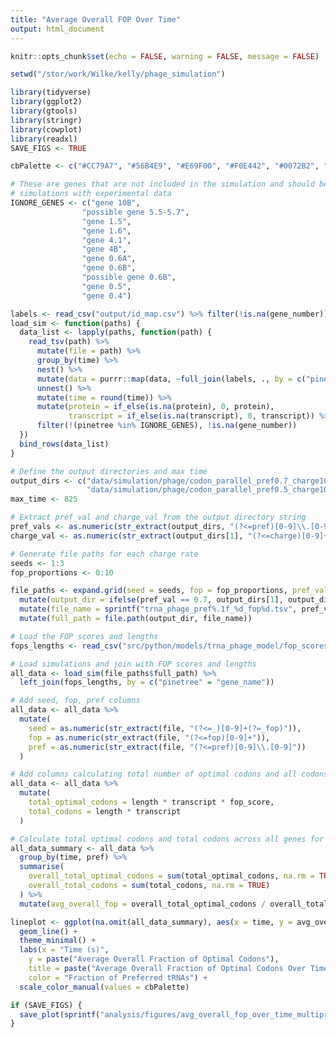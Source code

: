 ```yaml
---
title: "Average Overall FOP Over Time"
output: html_document
---
```


```r
knitr::opts_chunk$set(echo = FALSE, warning = FALSE, message = FALSE)

setwd("/stor/work/Wilke/kelly/phage_simulation")

library(tidyverse)
library(ggplot2)
library(gtools)
library(stringr)
library(cowplot)
library(readxl)
SAVE_FIGS <- TRUE

cbPalette <- c("#CC79A7", "#56B4E9", "#E69F00", "#F0E442", "#0072B2", "#D55E00", "#009E73", "#999999")

# These are genes that are not included in the simulation and should be removed before comparing
# simulations with experimental data
IGNORE_GENES <- c("gene 10B",
                "possible gene 5.5-5.7",
                "gene 1.5",
                "gene 1.6",
                "gene 4.1",
                "gene 4B",
                "gene 0.6A",
                "gene 0.6B",
                "possible gene 0.6B",
                "gene 0.5",
                "gene 0.4")
```

```r
labels <- read_csv("output/id_map.csv") %>% filter(!is.na(gene_number))
load_sim <- function(paths) {
  data_list <- lapply(paths, function(path) {
    read_tsv(path) %>%
      mutate(file = path) %>%
      group_by(time) %>%
      nest() %>%
      mutate(data = purrr::map(data, ~full_join(labels, ., by = c("pinetree" = "species")))) %>%
      unnest() %>%
      mutate(time = round(time)) %>%
      mutate(protein = if_else(is.na(protein), 0, protein),
             transcript = if_else(is.na(transcript), 0, transcript)) %>%
      filter(!(pinetree %in% IGNORE_GENES), !is.na(gene_number))
  })
  bind_rows(data_list)
}

# Define the output directories and max time
output_dirs <- c("data/simulation/phage/codon_parallel_pref0.7_charge10",
                 "data/simulation/phage/codon_parallel_pref0.5_charge10")
max_time <- 825

# Extract pref_val and charge_val from the output directory string
pref_vals <- as.numeric(str_extract(output_dirs, "(?<=pref)[0-9]\\.[0-9]"))
charge_val <- as.numeric(str_extract(output_dirs[1], "(?<=charge)[0-9]+"))

# Generate file paths for each charge rate
seeds <- 1:3
fop_proportions <- 0:10

file_paths <- expand.grid(seed = seeds, fop = fop_proportions, pref_val = pref_vals) %>%
  mutate(output_dir = ifelse(pref_val == 0.7, output_dirs[1], output_dirs[2])) %>%
  mutate(file_name = sprintf("trna_phage_pref%.1f_%d_fop%d.tsv", pref_val, seed, fop)) %>%
  mutate(full_path = file.path(output_dir, file_name))

# Load the FOP scores and lengths
fops_lengths <- read_csv("src/python/models/trna_phage_model/fop_scores_and_lengths.csv") 

# Load simulations and join with FOP scores and lengths
all_data <- load_sim(file_paths$full_path) %>%
  left_join(fops_lengths, by = c("pinetree" = "gene_name")) 

# Add seed, fop, pref columns
all_data <- all_data %>%
  mutate(
    seed = as.numeric(str_extract(file, "(?<=_)[0-9]+(?=_fop)")),
    fop = as.numeric(str_extract(file, "(?<=fop)[0-9]+")),
    pref = as.numeric(str_extract(file, "(?<=pref)[0-9]\\.[0-9]"))
  )
```

```r
# Add columns calculating total number of optimal codons and all codons in each gene
all_data <- all_data %>%
  mutate(
    total_optimal_codons = length * transcript * fop_score,
    total_codons = length * transcript
  )

# Calculate total optimal codons and total codons across all genes for each time point
all_data_summary <- all_data %>%
  group_by(time, pref) %>%
  summarise(
    overall_total_optimal_codons = sum(total_optimal_codons, na.rm = TRUE),
    overall_total_codons = sum(total_codons, na.rm = TRUE)
  ) %>%
  mutate(avg_overall_fop = overall_total_optimal_codons / overall_total_codons)

lineplot <- ggplot(na.omit(all_data_summary), aes(x = time, y = avg_overall_fop, color = as.factor(pref))) +
  geom_line() +
  theme_minimal() +
  labs(x = "Time (s)", 
    y = paste("Average Overall Fraction of Optimal Codons"), 
    title = paste("Average Overall Fraction of Optimal Codons Over Time\n[ tRNA Charge Rate:", charge_val, "]"),
    color = "Fraction of Preferred tRNAs") +
  scale_color_manual(values = cbPalette) 

if (SAVE_FIGS) {
  save_plot(sprintf("analysis/figures/avg_overall_fop_over_time_multipref_charge%d.pdf", charge_val), lineplot, base_width = 6, base_height = 6)
}
```